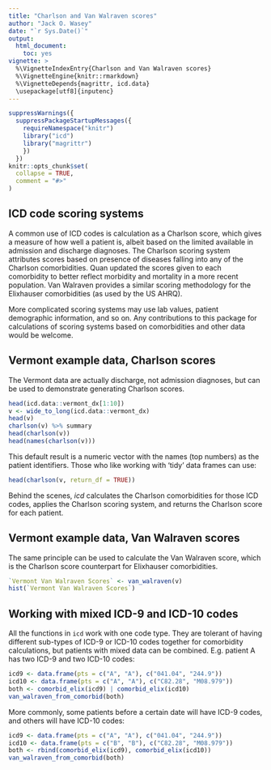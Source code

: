 ```yaml
---
title: "Charlson and Van Walraven scores"
author: "Jack O. Wasey"
date: "`r Sys.Date()`"
output:
  html_document:
    toc: yes
vignette: >
  %\VignetteIndexEntry{Charlson and Van Walraven scores}
  %\VignetteEngine{knitr::rmarkdown}
  %\VignetteDepends{magrittr, icd.data}
  \usepackage[utf8]{inputenc}
---
```

<!--
Copyright (C) 2014 - 2018  Jack O. Wasey

This file is part of icd.

icd is free software: you can redistribute it and/or modify
it under the terms of the GNU General Public License as published by
the Free Software Foundation, either version 3 of the License, or
(at your option) any later version.

icd is distributed in the hope that it will be useful,
but WITHOUT ANY WARRANTY; without even the implied warranty of
MERCHANTABILITY or FITNESS FOR A PARTICULAR PURPOSE. See the
GNU General Public License for more details.

You should have received a copy of the GNU General Public License
along with icd. If not, see <http:#www.gnu.org/licenses/>.
-->
```r
suppressWarnings({
  suppressPackageStartupMessages({
    requireNamespace("knitr")
    library("icd")
    library("magrittr")
    })
  })
knitr::opts_chunk$set(
  collapse = TRUE,
  comment = "#>"
)
```
## ICD code scoring systems
A common use of ICD codes is calculation as a Charlson score, which gives a measure of how well a patient is, albeit based on the limited available in admission and discharge diagnoses. The Charlson scoring system attributes scores based on presence of diseases falling into any of the Charlson comorbidities. Quan updated the scores given to each comorbidity to better reflect morbidity and mortality in a more recent population. Van Walraven provides a similar scoring methodology for the Elixhauser comorbidities (as used by the US AHRQ).

More complicated scoring systems may use lab values, patient demographic information, and so on. Any contributions to this package for calculations of scoring systems based on comorbidities and other data would be welcome.

## Vermont example data, Charlson scores

The Vermont data are actually discharge, not admission diagnoses, but can be used to demonstrate generating Charlson scores.
```r
head(icd.data::vermont_dx[1:10])
v <- wide_to_long(icd.data::vermont_dx)
head(v)
charlson(v) %>% summary
head(charlson(v))
head(names(charlson(v)))
```
This default result is a numeric vector with the names (top numbers) as the patient identifiers. Those who like working with 'tidy' data frames can use:
```r
head(charlson(v, return_df = TRUE))
```

Behind the scenes, _icd_ calculates the Charlson comorbidities for those ICD codes, applies the Charlson scoring system, and returns the Charlson score for each patient.

## Vermont example data, Van Walraven scores

The same principle can be used to calculate the Van Walraven score, which is the Charlson score counterpart for Elixhauser comorbidities.

```r
`Vermont Van Walraven Scores` <- van_walraven(v)
hist(`Vermont Van Walraven Scores`)
```

## Working with mixed ICD-9 and ICD-10 codes

All the functions in `icd` work with one code type. They are tolerant of having different sub-types of ICD-9 or ICD-10 codes together for comorbidity calculations, but patients with mixed data can be combined. E.g. patient A has two ICD-9 and two ICD-10 codes:
```r
icd9 <- data.frame(pts = c("A", "A"), c("041.04", "244.9"))
icd10 <- data.frame(pts = c("A", "A"), c("C82.28", "M08.979"))
both <- comorbid_elix(icd9) | comorbid_elix(icd10)
van_walraven_from_comorbid(both)
```
More commonly, some patients before a certain date will have ICD-9 codes, and others will have ICD-10 codes:
```r
icd9 <- data.frame(pts = c("A", "A"), c("041.04", "244.9"))
icd10 <- data.frame(pts = c("B", "B"), c("C82.28", "M08.979"))
both <- rbind(comorbid_elix(icd9), comorbid_elix(icd10))
van_walraven_from_comorbid(both)
```
